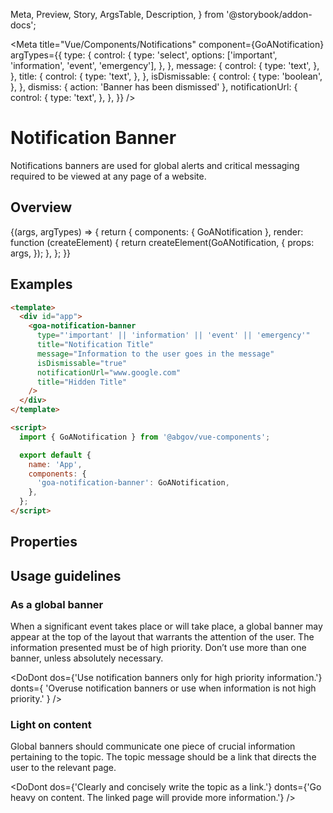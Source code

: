   Meta,
  Preview,
  Story,
  ArgsTable,
  Description,
} from '@storybook/addon-docs';


<Meta
  title="Vue/Components/Notifications"
  component={GoANotification}
  argTypes={{
    type: {
      control: {
        type: 'select',
        options: ['important', 'information', 'event', 'emergency'],
      },
    },
    message: {
      control: {
        type: 'text',
      },
    },
    title: {
      control: {
        type: 'text',
      },
    },
    isDismissable: {
      control: {
        type: 'boolean',
      },
    },
    dismiss: { action: 'Banner has been dismissed' },
    notificationUrl: {
      control: {
        type: 'text',
      },
    },
  }}
/>

# Notification Banner

Notifications banners are used for global alerts and critical messaging required to be viewed at any page of a website.

## Overview

<Canvas>
  <Story
    name="Banner"
    args={{
      type: 'information',
      message: 'Information to the user goes in the content',
      isDismissable: true,
      notificationUrl: '#',
      title: 'Hidden Title',
    }}
  >
    {(args, argTypes) => {
      return {
        components: { GoANotification },
        render: function (createElement) {
          return createElement(GoANotification, {
            props: args,
          });
        },
      };
    }}
  </Story>
</Canvas>

## Examples

```html
<template>
  <div id="app">
    <goa-notification-banner
      type="'important' || 'information' || 'event' || 'emergency'"
      title="Notification Title"
      message="Information to the user goes in the message"
      isDismissable="true"
      notificationUrl="www.google.com"
      title="Hidden Title"
    />
  </div>
</template>

<script>
  import { GoANotification } from '@abgov/vue-components';

  export default {
    name: 'App',
    components: {
      'goa-notification-banner': GoANotification,
    },
  };
</script>
```

## Properties

<Description of={GoANotification} />
<ArgsTable of={GoANotification} />

## Usage guidelines

### As a global banner

When a significant event takes place or will take place, a global banner may appear at the top of the layout that warrants the attention of the user. The information presented must be of high priority. Don’t use more than one banner, unless absolutely necessary.

<DoDont
  dos={'Use notification banners only for high priority information.'}
  donts={
    'Overuse notification banners or use when information is not high priority.'
  }
/>

### Light on content

Global banners should communicate one piece of crucial information pertaining to the topic. The topic message should be a link that directs the user to the relevant page.

<DoDont
  dos={'Clearly and concisely write the topic as a link.'}
  donts={'Go heavy on content. The linked page will provide more information.'}
/>
